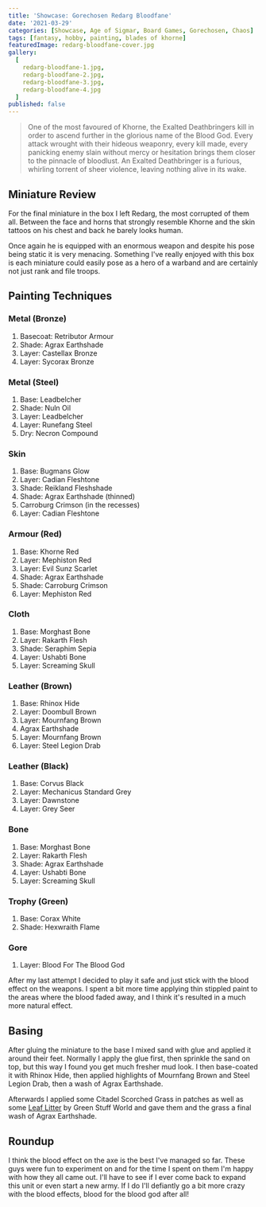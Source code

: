 ```yaml
---
title: 'Showcase: Gorechosen Redarg Bloodfane'
date: '2021-03-29'
categories: [Showcase, Age of Sigmar, Board Games, Gorechosen, Chaos]
tags: [fantasy, hobby, painting, blades of khorne]
featuredImage: redarg-bloodfane-cover.jpg
gallery:
  [
    redarg-bloodfane-1.jpg,
    redarg-bloodfane-2.jpg,
    redarg-bloodfane-3.jpg,
    redarg-bloodfane-4.jpg
  ]
published: false
---
```


> One of the most favoured of Khorne, the Exalted Deathbringers kill in order to ascend further in the glorious name
> of the Blood God. Every attack wrought with their hideous weaponry, every kill made, every panicking enemy slain
> without mercy or hesitation brings them closer to the pinnacle of bloodlust. An Exalted Deathbringer is a furious,
> whirling torrent of sheer violence, leaving nothing alive in its wake.

## Miniature Review

For the final miniature in the box I left Redarg, the most corrupted of them all. Between the face and horns that
strongly resemble Khorne and the skin tattoos on his chest and back he barely looks human.

Once again he is equipped with an enormous weapon and despite his pose being static it is very menacing. Something I've
really enjoyed with this box is each miniature could easily pose as a hero of a warband and are certainly not just rank
and file troops.

## Painting Techniques

### Metal (Bronze)
1. Basecoat: Retributor Armour
2. Shade: Agrax Earthshade
3. Layer: Castellax Bronze
4. Layer: Sycorax Bronze

### Metal (Steel)
1. Base: Leadbelcher
2. Shade: Nuln Oil
3. Layer: Leadbelcher
4. Layer: Runefang Steel
5. Dry: Necron Compound

### Skin
1. Base: Bugmans Glow
2. Layer: Cadian Fleshtone
3. Shade: Reikland Fleshshade
4. Shade: Agrax Earthshade (thinned)
4. Carroburg Crimson (in the recesses)
5. Layer: Cadian Fleshtone

### Armour (Red)
1. Base: Khorne Red
2. Layer: Mephiston Red
3. Layer: Evil Sunz Scarlet
4. Shade: Agrax Earthshade
5. Shade: Carroburg Crimson
6. Layer: Mephiston Red

### Cloth
1. Base: Morghast Bone
2. Layer: Rakarth Flesh
3. Shade: Seraphim Sepia
4. Layer: Ushabti Bone
5. Layer: Screaming Skull

### Leather (Brown)
1. Base: Rhinox Hide
2. Layer: Doombull Brown
3. Layer: Mournfang Brown
4. Agrax Earthshade
5. Layer: Mournfang Brown
6. Layer: Steel Legion Drab

### Leather (Black)
1. Base: Corvus Black
2. Layer: Mechanicus Standard Grey
3. Layer: Dawnstone
4. Layer: Grey Seer

### Bone
1. Base: Morghast Bone
2. Layer: Rakarth Flesh
3. Shade: Agrax Earthshade
4. Layer: Ushabti Bone
5. Layer: Screaming Skull

### Trophy (Green)
1. Base: Corax White
2. Shade: Hexwraith Flame

### Gore
1. Layer: Blood For The Blood God

After my last attempt I decided to play it safe and just stick with the blood effect on the weapons. I spent a bit more
time applying thin stippled paint to the areas where the blood faded away, and I think it's resulted in a much more
natural effect.

## Basing

After gluing the miniature to the base I mixed sand with glue and applied it around their feet. Normally I apply the
glue first, then sprinkle the sand on top, but this way I found you get much fresher mud look. I then base-coated it
with Rhinox Hide, then applied highlights of Mournfang Brown and Steel Legion Drab, then a wash of Agrax Earthshade.

Afterwards I applied some Citadel Scorched Grass in patches as well as some
[Leaf Litter](http://www.greenstuffworld.com/en/model-leaves/277-leaf-scatter-litter-natural-leaves.html)
by Green Stuff World and gave them and the grass a final wash of Agrax Earthshade.

## Roundup

I think the blood effect on the axe is the best I've managed so far. These guys were fun to experiment on and for the
time I spent on them I'm happy with how they all came out. I'll have to see if I ever come back to expand this unit or
even start a new army. If I do I'll defiantly go a bit more crazy with the blood effects, blood for the blood god after
all!
